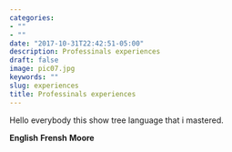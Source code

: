 ```yaml
---
categories:
- ""
- ""
date: "2017-10-31T22:42:51-05:00"
description: Professinals experiences
draft: false
image: pic07.jpg
keywords: ""
slug: experiences
title: Professinals experiences
---
```

Hello everybody this show tree language that i mastered.

**English**
**Frensh**
**Moore**